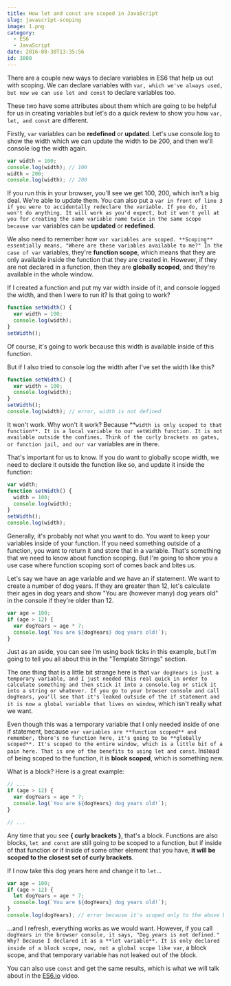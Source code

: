 ```yaml
---
title: How let and const are scoped in JavaScript
slug: javascript-scoping
image: 1.png
category:
  - ES6
  - JavaScript
date: 2016-08-30T13:35:56
id: 3800
---
```


There are a couple new ways to declare variables in ES6 that help us out with scoping. We can declare variables with `var, which we've always used, but now we can use let and const`
to declare variables too.

These two have some attributes about them which are going to be helpful for us in creating variables but let's do a quick review to show you how `var, let, and const` are different.

Firstly, `var` variables can be **redefined** or **updated**. Let's use console.log to show the width which we can update the width to be 200, and then we'll console log the width again.

```js
var width = 100;
console.log(width); // 100
width = 200;
console.log(width); // 200
```

If you run this in your browser, you'll see we get 100, 200, which isn't a big deal. We're able to update them. You can also put a `var in front of line 3 if you were to accidentally redeclare the variable. If you do, it won't do anything. It will work as you'd expect, but it won't yell at you for creating the same variable name twice in the same scope because var` variables can be **updated** or **redefined**.

We also need to remember how `var variables are scoped. **Scoping** essentially means, "Where are these variables available to me?" In the case of var` variables, they're **function scope**, which means that they are only available inside the function that they are created in. However, if they are not declared in a function, then they are **globally scoped**, and they're available in the whole window.

If I created a function and put my var width inside of it, and console logged the width, and then I were to run it? Is that going to work?

```js
function setWidth() {
  var width = 100;
  console.log(width);
}
setWidth();
```

Of course, it's going to work because this width is available inside of this function.

But if I also tried to console log the width after I've set the width like this?

```js
function setWidth() {
  var width = 100;
  console.log(width);
}
setWidth();
console.log(width); // error, width is not defined
```

It won't work. Why won't it work? Because **`width is only scoped to that function**. It is a local variable to our setWidth function. It is not available outside the confines. Think of the curly brackets as gates, or function jail, and our var` variables are in there.

That's important for us to know. If you do want to globally scope width, we need to declare it outside the function like so, and update it inside the function:

```js
var width;
function setWidth() {
  width = 100;
  console.log(width);
}
setWidth();
console.log(width);
```

Generally, it's probably not what you want to do. You want to keep your variables inside of your function. If you need something outside of a function, you want to return it and store that in a variable. That's something that we need to know about function scoping. But I'm going to show you a use case where function scoping sort of comes back and bites us.

Let's say we have an age variable and we have an if statement. We want to create a number of dog years. If they are greater than 12, let's calculate their ages in dog years and show "You are (however many) dog years old" in the console if they're older than 12.

```js
var age = 100;
if (age > 12) {
  var dogYears = age * 7;
  console.log(`You are ${dogYears} dog years old!`);
}
```

Just as an aside, you can see I'm using back ticks in this example, but I'm going to tell you all about this in the "Template Strings" section.

The one thing that is a little bit strange here is that `var dogYears is just a temporary variable, and I just needed this real quick in order to calculate something and then stick it into a console.log or stick it into a string or whatever. If you go to your browser console and call dogYears, you'll see that it's leaked outside of the if statement and it is now a global variable that lives on window`, which isn't really what we want.

Even though this was a temporary variable that I only needed inside of one if statement, because `var variables are **function scoped** and remember, there's no function here, it's going to be **globally scoped**. It's scoped to the entire window, which is a little bit of a pain here. That is one of the benefits to using let and const`. Instead of being scoped to the function, it is **block scoped**, which is something new.

What is a block? Here is a great example:

```js
// ...
if (age > 12) {
  var dogYears = age * 7;
  console.log(`You are ${dogYears} dog years old!`);
}

// ...
```

Any time that you see **\{ curly brackets \}**, that's a block. Functions are also blocks, `let and const` are still going to be scoped to a function, but if inside of that function or if inside of some other element that you have, **it will be scoped to the closest set of curly brackets**.

If I now take this dog years here and change it to `let`...

```js
var age = 100;
if (age > 12) {
  let dogYears = age * 7;
  console.log(`You are ${dogYears} dog years old!`);
}
console.log(dogYears); // error because it's scoped only to the above block
```

...and I refresh, everything works as we would want. However, if you call `dogYears in the browser console, it says, "Dog years is not defined." Why? Because I declared it as a **let variable**. It is only declared inside of a block scope, now, not a global scope like var`, a block scope, and that temporary variable has not leaked out of the block.

You can also use `const` and get the same results, which is what we will talk about in the <a href="https://es6.io">ES6.io</a> video.
